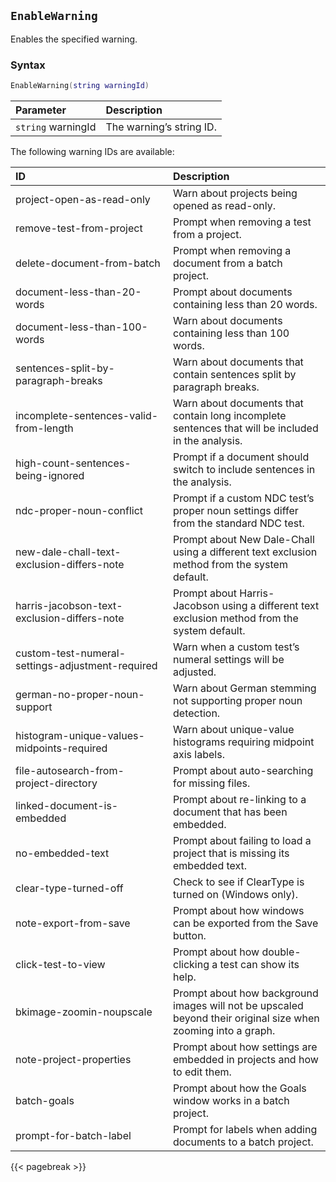 ## `EnableWarning`

Enables\index{warnings!enabling} the specified warning.

### Syntax {-}

``` .lua
EnableWarning(string warningId)
```

**Parameter** | **Description**
| :-- | :-- |
| `string` warningId | The warning's string ID. |

The following warning IDs are available:

**ID** | **Description**
| :-- | :-- |
project-open-as-read-only  |  Warn about projects being opened as read-only.
remove-test-from-project  |  Prompt when removing a test from a project.
delete-document-from-batch  |  Prompt when removing a document from a batch project.
document-less-than-20-words |  Prompt about documents containing less than 20 words.
document-less-than-100-words  | Warn about documents containing less than 100 words.
sentences-split-by-paragraph-breaks  |  Warn about documents that contain sentences split by paragraph breaks.
incomplete-sentences-valid-from-length  |  Warn about documents that contain long incomplete sentences that will be included in the analysis.
high-count-sentences-being-ignored  |  Prompt if a document should switch to include sentences in the analysis.
ndc-proper-noun-conflict  |  Prompt if a custom NDC test's proper noun settings differ from the standard NDC test.
new-dale-chall-text-exclusion-differs-note  |  Prompt about New Dale-Chall using a different text exclusion method from the system default.
harris-jacobson-text-exclusion-differs-note  |  Prompt about Harris-Jacobson using a different text exclusion method from the system default.
custom-test-numeral-settings-adjustment-required  |  Warn when a custom test's numeral settings will be adjusted.
german-no-proper-noun-support  |  Warn about German stemming not supporting proper noun detection.
histogram-unique-values-midpoints-required  |  Warn about unique-value histograms requiring midpoint axis labels.
file-autosearch-from-project-directory  |  Prompt about auto-searching for missing files.
linked-document-is-embedded  |  Prompt about re-linking to a document that has been embedded.
no-embedded-text  | Prompt about failing to load a project that is missing its embedded text.
clear-type-turned-off  |  Check to see if ClearType is turned on (Windows only).
note-export-from-save  |  Prompt about how windows can be exported from the Save button.
click-test-to-view  | Prompt about how double-clicking a test can show its help.
bkimage-zoomin-noupscale  |  Prompt about how background images will not be upscaled beyond their original size when zooming into a graph.
note-project-properties  |  Prompt about how settings are embedded in projects and how to edit them.
batch-goals  |  Prompt about how the Goals window works in a batch project.
prompt-for-batch-label  |  Prompt for labels when adding documents to a batch project.

{{< pagebreak >}}